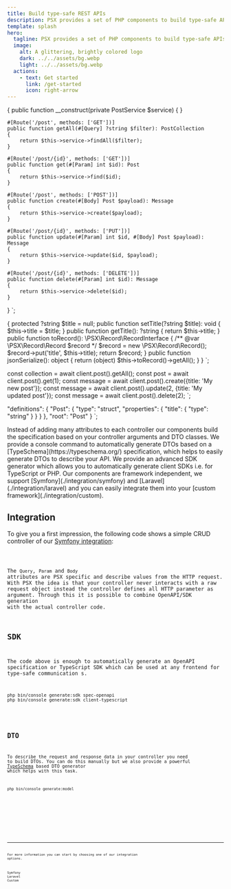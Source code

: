 ```yaml
---
title: Build type-safe REST APIs
description: PSX provides a set of PHP components to build type-safe APIs
template: splash
hero:
  tagline: PSX provides a set of PHP components to build type-safe APIs with automatic OpenAPI and SDK generation
  image:
    alt: A glittering, brightly colored logo
    dark: ../../assets/bg.webp
    light: ../../assets/bg.webp
  actions:
    - text: Get started
      link: /get-started
      icon: right-arrow
---
```



{
    public function __construct(private PostService $service)
    {
    }

    #[Route('/post', methods: ['GET'])]
    public function getAll(#[Query] ?string $filter): PostCollection
    {
        return $this->service->findAll($filter);
    }

    #[Route('/post/{id}', methods: ['GET'])]
    public function get(#[Param] int $id): Post
    {
        return $this->service->find($id);
    }

    #[Route('/post', methods: ['POST'])]
    public function create(#[Body] Post $payload): Message
    {
        return $this->service->create($payload);
    }

    #[Route('/post/{id}', methods: ['PUT'])]
    public function update(#[Param] int $id, #[Body] Post $payload): Message
    {
        return $this->service->update($id, $payload);
    }

    #[Route('/post/{id}', methods: ['DELETE'])]
    public function delete(#[Param] int $id): Message
    {
        return $this->service->delete($id);
    }
}
`;

{
    protected ?string $title = null;
    public function setTitle(?string $title): void
    {
        $this->title = $title;
    }
    public function getTitle(): ?string
    {
        return $this->title;
    }
    public function toRecord(): \PSX\Record\RecordInterface
    {
        /** @var \PSX\Record\Record<mixed> $record */
        $record = new \PSX\Record\Record();
        $record->put('title', $this->title);
        return $record;
    }
    public function jsonSerialize(): object
    {
        return (object) $this->toRecord()->getAll();
    }
}
`;


const collection = await client.post().getAll();
const post = await client.post().get(1);
const message = await client.post().create({title: 'My new post'});
const message = await client.post().update(2, {title: 'My updated post'});
const message = await client.post().delete(2);
`;

  "definitions": {
    "Post": {
      "type": "struct",
      "properties": {
        "title": {
          "type": "string"
        }
      }
    }
  },
  "root": "Post"
}
`;

<CardGrid stagger>
	<Card title="OpenAPI generation" icon="document">
	    Instead of adding many attributes to each controller our components
	    build the specification based on your controller arguments and DTO classes.
	</Card>
	<Card title="DTO generation" icon="pencil">
	    We provide a console command to automatically generate DTOs based on
	    a [TypeSchema](https://typeschema.org/) specification, which helps
	    to easily generate DTOs to describe your API.
	</Card>
	<Card title="SDK generation" icon="download">
	    We provide an advanced SDK generator which allows you to automatically
	    generate client SDKs i.e. for TypeScript or PHP.
	</Card>
	<Card title="Framework independent" icon="setting">
	    Our components are framework independent, we support [Symfony](./integration/symfony) and [Laravel](./integration/laravel)
	    and you can easily integrate them into your [custom framework](./integration/custom).
	</Card>
</CardGrid>

## Integration

To give you a first impression, the following code shows a simple CRUD controller of our [Symfony integration](./integration/symfony):

<Code code={controller} lang="php" title="src/Controller/PostController.php" />

The `Query`, `Param` and `Body` attributes are PSX specific and describe values from the HTTP request.
With PSX the idea is that your controller never interacts with a raw request object instead the controller
defines all HTTP parameter as argument. Through this it is possible to combine OpenAPI/SDK generation
with the actual controller code.

## SDK

The code above is enough to automatically generate an OpenAPI specification or TypeScript SDK which can be used at any frontend
for type-safe communication s.

```
php bin/console generate:sdk spec-openapi
php bin/console generate:sdk client-typescript
```

<Code code={client} lang="typescript" title="TypeScript" />


## DTO

To describe the request and response data in your controller you need to build DTOs. You can do this manually
but we also provide a powerful [TypeSchema](https://typeschema.org/) based DTO generator which helps with this task.

```
php bin/console generate:model
```

<Tabs>
  <TabItem label="Specification">
    <Code code={typeschema} lang="json" title="TypeSchema" />
  </TabItem>
  <TabItem label="Code">
    <Code code={dto} lang="php" title="PHP" />
  </TabItem>
</Tabs>


----

For more information you can start by choosing one of our integration options.

<LinkButton href="/integration/symfony">Symfony</LinkButton>
<LinkButton href="/integration/laravel">Laravel</LinkButton>
<LinkButton href="/integration/custom">Custom</LinkButton>
